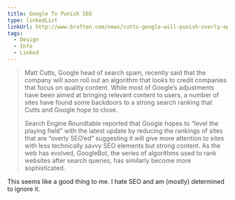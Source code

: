 ```yaml
---
title: Google To Punish SEO
type: linkedList
linkUrl: http://www.brafton.com/news/cutts-google-will-punish-overly-optimized-sites-and-focus-more-on-content-for-seo
tags:
  - Design
  - Info
  - Linked
---
```


> Matt Cutts, Google head of search spam, recently said that the company will soon roll out an algorithm that looks to credit companies that focus on quality content. While most of Google’s adjustments have been aimed at bringing relevant content to users, a number of sites have found some backdoors to a strong search ranking that Cutts and Google hope to close.
> 
> Search Engine Roundtable reported that Google hopes to “level the playing field” with the latest update by reducing the rankings of sites that are “overly SEO‘ed” suggesting it will give more attention to sites with less technically savvy SEO elements but strong content. As the web has evolved, GoogleBot, the series of algorithms used to rank websites after search queries, has similarly become more sophisticated.

This seems like a good thing to me. I hate SEO and am (mostly) determined to ignore it.
